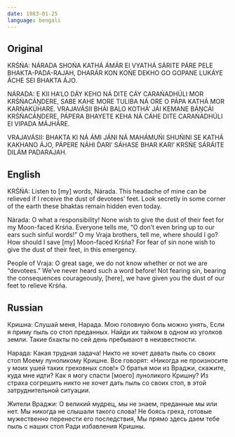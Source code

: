 ```yaml
---
date: 1983-01-25
language: bengali
---
```


## Original

KRŚŃA:
NÁRADA SHOŃA KATHÁ ÁMÁR EI VYATHÁ
SÁRITE PÁRE PELE BHAKTA-PADA-RAJAH,
DHARÁR KON KOŃE DEKHO GO GOPANE
LUKÁYE ÁCHE SEI BHAKTA ÁJO.

NÁRADA:
E KII HA’LO DÁY KEHO NÁ DITE CÁY
CARAŃADHÚLI MOR KRŚŃACÁṊDERE,
SABE KAHE MORE TULIBA NÁ ORE
O PÁPA KATHÁ MOR KARŃAKÚHARE.
VRAJAVÁSII BHÁI BALO KOTHÁ’ JÁI
KEMANE BÁṊCÁI KRŚŃACÁṊDERE,
PÁPERA BHAYETE KEHA NÁ CÁHE DITE
CARAŃADHÚLI EI VIPADA MÁJHÁRE.

VRAJAVÁSII:
BHAKTA KI NÁ ÁMI JÁNI NÁ MAHÁMUŃI
SHUŃINI SE KATHÁ KAKHANO ÁJO,
PÁPERE NÁHI D́ARI’ SÁHASE BHAR KARI’
KRŚŃE SÁRÁITE DILÁM PADARAJAH.

## English

KRŚŃA:
Listen to [my] words, Nárada.
This headache of mine can be relieved
if I receive the dust of devotees’ feet.
Look secretly in some corner of the earth
these bhaktas remain hidden even today.

Nárada:
O what a responsibility!
None wish to give the dust of their feet
for my Moon-faced Krśńa. Everyone tells me,
“O don’t even bring up to our ears such sinful words!”
O my Vraja brothers, tell me, where should I go?
How should I save [my] Moon-faced Krśńa?
For fear of sin none wish to give the dust of their feet,
in this emergency.

People of Vraja:
O great sage, we do not know
whether or not we are “devotees.”
We’ve never heard such a word before!
Not fearing sin, bearing the consequences courageously,
[here], we have given you the dust of our feet
to relieve Krśńa.

## Russian

Кришна:
Слушай меня, Нарада.
Мою головную боль можно унять,
Если я приму пыль со стоп преданных.
Найди их тайком в одном из уголков земли.
Такие бхакты по сей день пребывают
в неизвестности.

Нарада:
Какая трудная задача!
Никто не хочет давать пыль со своих стоп
Моему луноликому Кришне. Все говорят:
«Никогда не произносите у моих ушей
таких греховных слов!»
О братья мои из Враджи, скажите, куда мне идти?
Как я могу спасти [моего] луноликого Кришну?
Из страха согрешить никто не хочет
дать пыль со своих стоп,
в этой затруднительной ситуации.

Жители Враджи:
О великий мудрец, мы не знаем, преданные мы или нет.
Мы никогда не слышали такого слова!
Не боясь греха, готовые мужественно перенести
его последствия,
Мы прямо здесь даем тебе пыль с наших стоп
Ради избавления Кришны.
